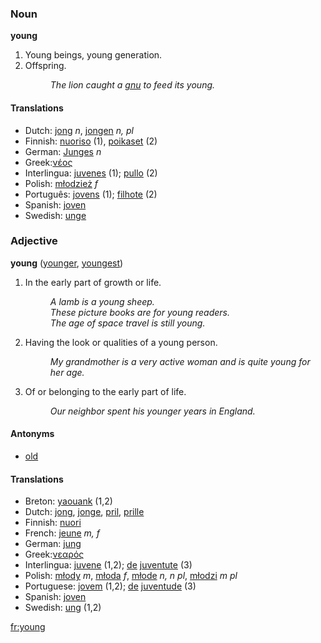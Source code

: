 ===Noun ===
'''young'''

#Young beings, young generation.
#Offspring.
#:''The lion caught a [[gnu]] to feed its young.'' 

==== Translations ====
*Dutch: [[jong]] ''n'', [[jongen]] ''n, pl''
*Finnish: [[nuoriso]] (1), [[poikaset]] (2)
*German: [[Junges]] ''n''
*Greek:[[νέος]]
*Interlingua: [[juvene]]s (1); [[pullo]] (2)
*Polish: [[młodzież]] ''f''
*Português: [[jovem|jovens]] (1); [[filhote]] (2)
*Spanish: [[joven]]
*Swedish: [[unge]]

=== Adjective ===
'''young''' ([[younger]], [[youngest]])

#In the early part of growth or life. 
#:''A lamb is a young sheep.'' 
#:''These picture books are for young readers.'' 
#:''The age of space travel is still young.'' 
#Having the look or qualities of a young person. 
#:''My grandmother is a very active woman and is quite young for her age.'' 
#Of or belonging to the early part of life. 
#:''Our neighbor spent his younger years in England.''

====Antonyms====
*[[old]]

==== Translations ====
*Breton: [[yaouank]] (1,2)
*Dutch: [[jong]], [[jonge]], [[pril]], [[prille]]
*Finnish: [[nuori]]
*French: [[jeune]] ''m, f''
*German: [[jung]]
*Greek:[[νεαρός]]
*Interlingua: [[juvene]] (1,2); [[de]] [[juventute]] (3)
*Polish: [[młody]] ''m'', [[młoda]] ''f'', [[młode]] ''n, n pl'', [[młodzi]] ''m pl''
*Portuguese: [[jovem]] (1,2); [[de]] [[juventude]] (3)
*Spanish: [[joven]]
*Swedish: [[ung]] (1,2)
[[fr:young]]